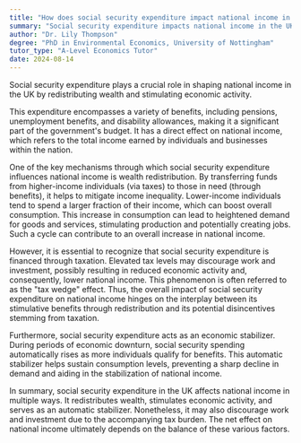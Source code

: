 ```yaml
---
title: "How does social security expenditure impact national income in the UK?"
summary: "Social security expenditure impacts national income in the UK by redistributing wealth and stimulating economic activity."
author: "Dr. Lily Thompson"
degree: "PhD in Environmental Economics, University of Nottingham"
tutor_type: "A-Level Economics Tutor"
date: 2024-08-14
---
```


Social security expenditure plays a crucial role in shaping national income in the UK by redistributing wealth and stimulating economic activity.

This expenditure encompasses a variety of benefits, including pensions, unemployment benefits, and disability allowances, making it a significant part of the government's budget. It has a direct effect on national income, which refers to the total income earned by individuals and businesses within the nation.

One of the key mechanisms through which social security expenditure influences national income is wealth redistribution. By transferring funds from higher-income individuals (via taxes) to those in need (through benefits), it helps to mitigate income inequality. Lower-income individuals tend to spend a larger fraction of their income, which can boost overall consumption. This increase in consumption can lead to heightened demand for goods and services, stimulating production and potentially creating jobs. Such a cycle can contribute to an overall increase in national income.

However, it is essential to recognize that social security expenditure is financed through taxation. Elevated tax levels may discourage work and investment, possibly resulting in reduced economic activity and, consequently, lower national income. This phenomenon is often referred to as the "tax wedge" effect. Thus, the overall impact of social security expenditure on national income hinges on the interplay between its stimulative benefits through redistribution and its potential disincentives stemming from taxation.

Furthermore, social security expenditure acts as an economic stabilizer. During periods of economic downturn, social security spending automatically rises as more individuals qualify for benefits. This automatic stabilizer helps sustain consumption levels, preventing a sharp decline in demand and aiding in the stabilization of national income.

In summary, social security expenditure in the UK affects national income in multiple ways. It redistributes wealth, stimulates economic activity, and serves as an automatic stabilizer. Nonetheless, it may also discourage work and investment due to the accompanying tax burden. The net effect on national income ultimately depends on the balance of these various factors.
    